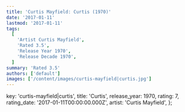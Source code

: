 ```yaml
---
title: 'Curtis Mayfield: Curtis (1970)'
date: '2017-01-11'
lastmod: '2017-01-11'
tags:
  [
    'Artist Curtis Mayfield',
    'Rated 3.5',
    'Release Year 1970',
    'Release Decade 1970',
  ]
summary: 'Rated 3.5'
authors: ['default']
images: ['/content/images/curtis-mayfield|curtis.jpg']
---
```


  key: 'curtis-mayfield|curtis',
  title: 'Curtis',
  release_year: 1970,
  rating: 7,
  rating_date: '2017-01-11T00:00:00.000Z',
  artist: 'Curtis Mayfield',
};

<MusicRating data={data} />
